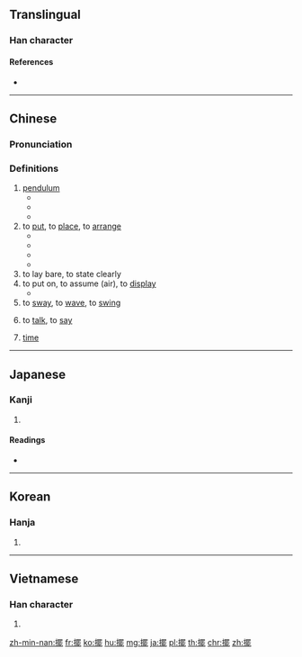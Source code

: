 {{also|摆}}
==Translingual==

===Han character===
{{Han char|rn=64|rad=手|as=15|sn=18|four=56011|canj=QWLP|ids=⿰扌罷}}

====References====
* {{Han ref|kx=0461.190|dkj=12910|dj=0810.190|hdz=31980.090|uh=64FA|ud=25850|bh=C25C|bd=49756}}

----

==Chinese==
{{zh-forms|s=摆}}

===Pronunciation===
{{zh-pron
|m=bǎi
|c=baai2
|h=pfs=pái/pâi
|mn=pái/páiⁿ
|w=2pa
|ma=y
|mc=y
|oc=y
|cat=v,n,mn:cls,h:cls
}}

===Definitions===
{{zh-hanzi}}

# [[pendulum]]
#* {{zh-x|鐘擺|pendulum}}
#* {{zh-x|擺鐘|pendulum clock}}
#* {{zh-x|單擺|simple pendulum}}
# to [[put]], to [[place]], to [[arrange]]
#* {{zh-x|我們 要 為 會議 擺 好 椅子{zi}。|We will need to '''set out''' chairs for the meeting.}}
#* {{zh-x|在 一 張 桌子{zi} 上 擺 著[着]{zhe} 一 盤 棋。|There was a game of chess on a table.}}
#* {{zh-x|她 把 拖鞋 整齊 地{de} 擺 在 床下。|She '''put''' the slippers under the bed neatly.}}
#* {{zh-x|許多 嚴峻 的 挑戰 還 擺 在 眼前。|Many serious challenges still '''lie''' ahead.}}
# to lay bare, to state clearly
# to put on, to assume (air), to [[display]]
#* {{zh-x|她 擺 了 一 個 優美 的 姿勢。|She '''adopted''' an elegant pose.}}
# to [[sway]], to [[wave]], to [[swing]]
# {{lb|zh|regional}} to [[talk]], to [[say]]
# {{lb|zh|Min Nan|Hakka}} {{n-g|Classifier for occurrences:}} [[time]]
#: {{zh-x|逐擺|every '''time'''|MN}}
#: {{zh-x|這擺|this '''time'''|H}}

{{zh-cat|Beginning}}

----

==Japanese==

===Kanji===
{{ja-kanji|grade=|rs=手15}}

# {{defn|lang=ja|sort=手15}}

====Readings====
* {{ja-readings|on=[[はい]] (hai)|kun=[[ひらく]] (hiraku)}}

----

==Korean==

===Hanja===
{{ko-hanja|hangeul=파|eumhun=|mr=p'a|y=pha}}

# {{defn|lang=ko|sort=手15}}

----

==Vietnamese==

===Han character===
{{vi-readings|rs=手15|hanviet=[[bẫy]], [[bài]], [[bãi]]}}

# {{defn|lang=vi|sort=手15}}

[[zh-min-nan:擺]]
[[fr:擺]]
[[ko:擺]]
[[hu:擺]]
[[mg:擺]]
[[ja:擺]]
[[pl:擺]]
[[th:擺]]
[[chr:擺]]
[[zh:擺]]
